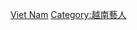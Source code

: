 {{Catnav|頁面分類|各種主題的頁面分類|按國家分類|各國人物|越南人}}
{{Catnav|頁面分類|人物|各國人物|越南人}}
{{Catnav|頁面分類|人物|各職業人物|歌手|各國歌手}}
{{Commons category|Vocalists from Vietnam}}

[[Category:各國歌手|Viet Nam]]
[[Category:越南藝人|Category:越南藝人]]